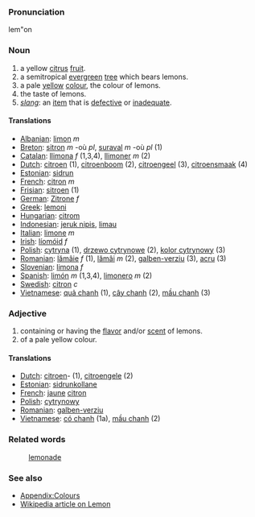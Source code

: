 ===Pronunciation===
lem"on

===Noun===
#a yellow [[citrus]] [[fruit]].
#a semitropical [[evergreen]] [[tree]] which bears lemons.
#a pale [[yellow]] [[color|colour]], the colour of lemons.
#the taste of lemons.
#''[[slang]]'': an [[item]] that is [[defective]] or [[inadequate]].
====Translations====
*[[Albanian]]: [[limon]] ''m''
*[[Breton]]: [[sitron]] ''m'' -où ''pl'', [[suraval]] ''m'' -où ''pl'' (1)
*[[Catalan]]: [[llimona]] ''f'' (1,3,4), [[llimoner]] ''m'' (2)
*[[Dutch]]: [[citroen]] (1), [[citroenboom]] (2), [[citroengeel]] (3), [[citroensmaak]] (4)
*[[Estonian]]: [[sidrun]]
*[[French]]: [[citron]] ''m''
*[[Frisian]]: [[sitroen]] (1)
*[[German]]: [[Zitrone]] ''f''
*[[Greek]]: [[lemoni]]
*[[Hungarian]]: [[citrom]]
*[[Indonesian]]: [[jeruk nipis]], [[limau]]
*[[Italian]]: [[limone]] ''m''
*[[Irish]]: [[líomóid]] ''f''
*[[Polish]]: [[cytryna]] (1), [[drzewo cytrynowe]] (2), [[kolor cytrynowy]] (3)
*[[Romanian]]: [[lămâie]] ''f'' (1), [[lămâi]] ''m'' (2), [[galben-verziu]] (3), [[acru]] (3)
*[[Slovenian]]: [[limona]] ''f''
*[[Spanish]]: [[limón]] ''m'' (1,3,4), [[limonero]] ''m'' (2)
*[[Swedish]]: [[citron]] ''c''
*[[Vietnamese]]: [[quả chanh]] (1), [[cây chanh]] (2), [[mầu chanh]] (3)

===Adjective===
#containing or having the [[flavor]] and/or [[scent]] of lemons.
#of a pale yellow colour.
====Translations====
*[[Dutch]]: [[citroen]]- (1), [[citroengele]] (2)
*[[Estonian]]: [[sidrunkollane]]
*[[French]]: [[jaune]] [[citron]]
*[[Polish]]: [[cytrynowy]]
*[[Romanian]]: [[galben-verziu]]
*[[Vietnamese]]: [[có chanh]] (1a), [[mầu chanh]] (2)
===Related words===
:[[lemonade]]

===See also===
* [[Wiktionary_Appendix:Colours|Appendix:Colours]]
* [http://en2.wikipedia.org/wiki/Lemon Wikipedia article on Lemon]